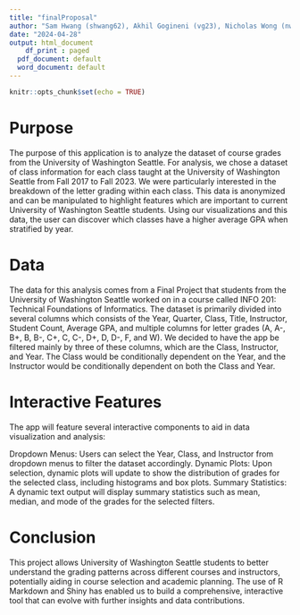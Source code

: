 ```yaml
---
title: "finalProposal"
author: "Sam Hwang (shwang62), Akhil Gogineni (vg23), Nicholas Wong (nwong27)"
date: "2024-04-28"
output: html_document 
    df_print : paged
  pdf_document: default
  word_document: default
---
```


```r
knitr::opts_chunk$set(echo = TRUE)
```

# Purpose 
The purpose of this application is to analyze the dataset of course grades from the University of Washington Seattle. For analysis, we chose a dataset of class information for each class taught at the University of Washington Seattle from Fall 2017 to Fall 2023. We were particularly interested in the breakdown of the letter grading within each class. This data is anonymized and can be manipulated to highlight features which are important to current University of Washington Seattle students. Using our visualizations and this data, the user can discover which classes have a higher average GPA when stratified by year.

# Data 
The data for this analysis comes from a Final Project that students from the University of Washington Seattle worked on in a course called INFO 201: Technical Foundations of Informatics. The dataset is primarily divided into several columns which consists of the Year, Quarter, Class, Title, Instructor, Student Count, Average GPA, and multiple columns for letter grades (A, A-, B+, B, B-, C+, C, C-, D+, D, D-, F, and W). We decided to have the app be filtered mainly by three of these columns, which are the Class, Instructor, and Year. The Class would be conditionally dependent on the Year, and the Instructor would be conditionally dependent on both the Class and Year.

# Interactive Features
The app will feature several interactive components to aid in data visualization and analysis:

Dropdown Menus: Users can select the Year, Class, and Instructor from dropdown menus to filter the dataset accordingly.
Dynamic Plots: Upon selection, dynamic plots will update to show the distribution of grades for the selected class, including histograms and box plots.
Summary Statistics: A dynamic text output will display summary statistics such as mean, median, and mode of the grades for the selected filters.

# Conclusion
This project allows University of Washington Seattle students to better understand the grading patterns across different courses and instructors, potentially aiding in course selection and academic planning. The use of R Markdown and Shiny has enabled us to build a comprehensive, interactive tool that can evolve with further insights and data contributions.